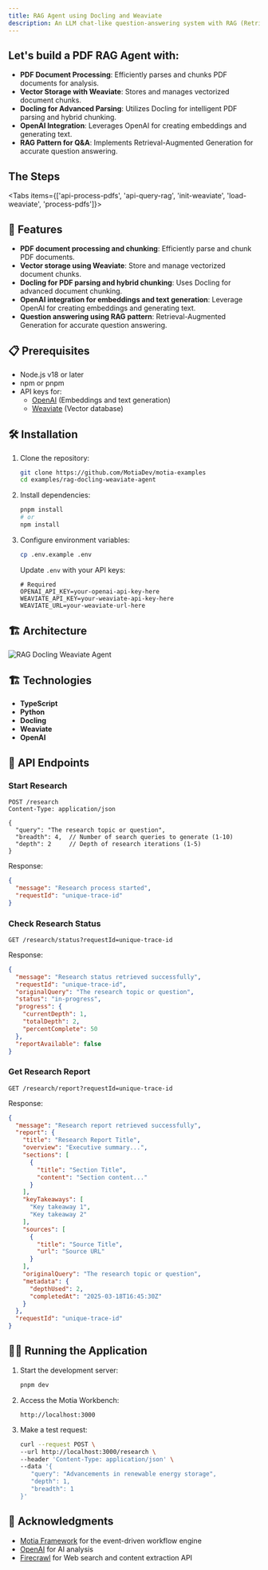 ```yaml
---
title: RAG Agent using Docling and Weaviate
description: An LLM chat-like question-answering system with RAG (Retrieval-Augmented Generation) to provide accurate answers from PDF documents. The system leverages Docling to parse and intelligently chunk PDF documents, Weaviate as a vector database to store vectorized chunks, and OpenAI for embeddings and text generation.
---
```



## Let's build a PDF RAG Agent with:

- **PDF Document Processing**: Efficiently parses and chunks PDF documents for analysis.
- **Vector Storage with Weaviate**: Stores and manages vectorized document chunks.
- **Docling for Advanced Parsing**: Utilizes Docling for intelligent PDF parsing and hybrid chunking.
- **OpenAI Integration**: Leverages OpenAI for creating embeddings and generating text.
- **RAG Pattern for Q&A**: Implements Retrieval-Augmented Generation for accurate question answering.

## The Steps

<Folder name="steps" defaultOpen>
  <File name="api-process-pdfs.step.ts" />
  <File name="api-query-rag.step.ts" />
  <File name="init-weaviate.step.ts" />
  <File name="load-weaviate.step.ts" />
  <File name="process-pdfs.step.py" />
</Folder>

<Tabs items={['api-process-pdfs', 'api-query-rag', 'init-weaviate', 'load-weaviate', 'process-pdfs']}>
  <CodeFetcher path="examples/rag-docling-weaviate-agent/steps/api-steps" tab="api-process-pdfs" value="api-process-pdfs" />
  <CodeFetcher path="examples/rag-docling-weaviate-agent/steps/api-steps" tab="api-query-rag" value="api-query-rag" />
  <CodeFetcher path="examples/rag-docling-weaviate-agent/steps/event-steps" tab="init-weaviate" value="init-weaviate" />
  <CodeFetcher path="examples/rag-docling-weaviate-agent/steps/event-steps" tab="load-weaviate" value="load-weaviate" />
  <CodeFetcher path="examples/rag-docling-weaviate-agent/steps/event-steps" tab="process-pdfs" value="process-pdfs" />
</Tabs>

## 🚀 Features

- **PDF document processing and chunking**: Efficiently parse and chunk PDF documents.
- **Vector storage using Weaviate**: Store and manage vectorized document chunks.
- **Docling for PDF parsing and hybrid chunking**: Uses Docling for advanced document chunking.
- **OpenAI integration for embeddings and text generation**: Leverage OpenAI for creating embeddings and generating text.
- **Question answering using RAG pattern**: Retrieval-Augmented Generation for accurate question answering.

## 📋 Prerequisites

- Node.js v18 or later
- npm or pnpm
- API keys for:
  - [OpenAI](https://platform.openai.com/) (Embeddings and text generation)
  - [Weaviate](https://weaviate.io/) (Vector database)

## 🛠️ Installation

1. Clone the repository:
   ```bash
   git clone https://github.com/MotiaDev/motia-examples
   cd examples/rag-docling-weaviate-agent
   ```

2. Install dependencies:
   ```bash
   pnpm install
   # or
   npm install
   ```

3. Configure environment variables:
   ```bash
   cp .env.example .env
   ```

   Update `.env` with your API keys:
   ```env
   # Required
   OPENAI_API_KEY=your-openai-api-key-here
   WEAVIATE_API_KEY=your-weaviate-api-key-here
   WEAVIATE_URL=your-weaviate-url-here
   ```

## 🏗️ Architecture

![RAG Docling Weaviate Agent](../img/ai-deep-research-agent.png)

## 🏗️ Technologies

- **TypeScript**
- **Python**
- **Docling**
- **Weaviate**
- **OpenAI**

## 🚦 API Endpoints

### Start Research

```
POST /research
Content-Type: application/json

{
  "query": "The research topic or question",
  "breadth": 4,  // Number of search queries to generate (1-10)
  "depth": 2     // Depth of research iterations (1-5)
}
```

Response:
```json
{
  "message": "Research process started",
  "requestId": "unique-trace-id"
}
```

### Check Research Status

```
GET /research/status?requestId=unique-trace-id
```

Response:
```json
{
  "message": "Research status retrieved successfully",
  "requestId": "unique-trace-id",
  "originalQuery": "The research topic or question",
  "status": "in-progress",
  "progress": {
    "currentDepth": 1,
    "totalDepth": 2,
    "percentComplete": 50
  },
  "reportAvailable": false
}
```

### Get Research Report

```
GET /research/report?requestId=unique-trace-id
```

Response:
```json
{
  "message": "Research report retrieved successfully",
  "report": {
    "title": "Research Report Title",
    "overview": "Executive summary...",
    "sections": [
      {
        "title": "Section Title",
        "content": "Section content..."
      }
    ],
    "keyTakeaways": [
      "Key takeaway 1",
      "Key takeaway 2"
    ],
    "sources": [
      {
        "title": "Source Title",
        "url": "Source URL"
      }
    ],
    "originalQuery": "The research topic or question",
    "metadata": {
      "depthUsed": 2,
      "completedAt": "2025-03-18T16:45:30Z"
    }
  },
  "requestId": "unique-trace-id"
}
```

## 🏃‍♂️ Running the Application

1. Start the development server:
   ```bash
   pnpm dev
   ```

2. Access the Motia Workbench:
   ```
   http://localhost:3000
   ```

3. Make a test request:
   ```bash
   curl --request POST \
   --url http://localhost:3000/research \
   --header 'Content-Type: application/json' \
   --data '{
      "query": "Advancements in renewable energy storage",
      "depth": 1,
      "breadth": 1
   }'
   ```
## 🙏 Acknowledgments

- [Motia Framework](https://motia.dev) for the event-driven workflow engine
- [OpenAI](https://platform.openai.com/) for AI analysis 
- [Firecrawl](https://www.firecrawl.dev/) for Web search and content extraction API